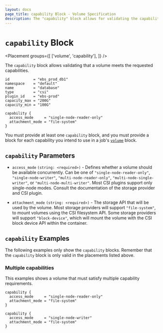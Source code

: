 ```yaml
---
layout: docs
page_title: capability Block - Volume Specification
description: The "capability" block allows for validating the capability of a volume.
---
```


# `capability` Block

<Placement
  groups={[
    ['volume', 'capability'],
  ]}
/>

The `capability` block allows validating that a volume meets the requested
capabilities.

```hcl
id           = "ebs_prod_db1"
namespace    = "default"
name         = "database"
type         = "csi"
plugin_id    = "ebs-prod"
capacity_max = "200G"
capacity_min = "100G"

capability {
  access_mode     = "single-node-reader-only"
  attachment_mode = "file-system"
}
```

You must provide at least one `capability` block, and you must provide a block
for each capability you intend to use in a job's [`volume`] block.

## `capability` Parameters

- `access_mode` `(string: <required>)` - Defines whether a volume should be
available concurrently. Can be one of `"single-node-reader-only"`,
`"single-node-writer"`, `"multi-node-reader-only"`,
`"multi-node-single-writer"`, or `"multi-node-multi-writer"`. Most CSI plugins
support only single-node modes. Consult the documentation of the storage
provider and CSI plugin.

- `attachment_mode` `(string: <required>)` - The storage API that will be used
by the volume. Most storage providers will support `"file-system"`, to mount
volumes using the CSI filesystem API. Some storage providers will support
`"block-device"`, which will mount the volume with the CSI block device API
within the container.

## `capability` Examples

The following examples only show the `capability` blocks. Remember that the
`capability` block is only valid in the placements listed above.

### Multiple capabilities

This examples shows a volume that must satisfy multiple capability
requirements.

```hcl
capability {
  access_mode     = "single-node-reader-only"
  attachment_mode = "file-system"
}

capability {
  access_mode     = "single-node-writer"
  attachment_mode = "file-system"
}
```

[`volume`]: /docs/job-specification/volume
